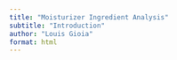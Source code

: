 ```yaml
---
title: "Moisturizer Ingredient Analysis"
subtitle: "Introduction"
author: "Louis Gioia"
format: html
---
```

